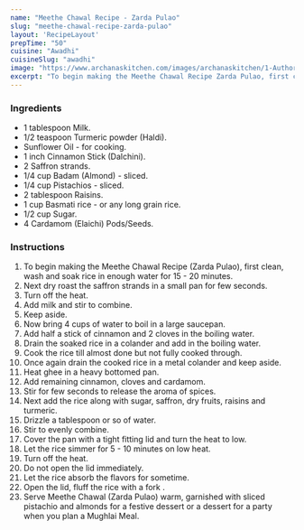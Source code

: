 ---
name: "Meethe Chawal Recipe - Zarda Pulao"
slug: "meethe-chawal-recipe-zarda-pulao"
layout: 'RecipeLayout'
prepTime: "50"
cuisine: "Awadhi"
cuisineSlug: "awadhi"
image: "https://www.archanaskitchen.com/images/archanaskitchen/1-Author/Hina_Gujral/Meethe_Chawal_Recipe_Zarda_Pulao.jpg"
excerpt: "To begin making the Meethe Chawal Recipe Zarda Pulao, first clean, wash and soak rice in enough water for 15 - 20 minutes"
---

### Ingredients

- 1 tablespoon Milk.
- 1/2 teaspoon Turmeric powder (Haldi).
- Sunflower Oil - for cooking.
- 1 inch Cinnamon Stick (Dalchini).
- 2 Saffron strands.
- 1/4 cup Badam (Almond) - sliced.
- 1/4 cup Pistachios - sliced.
- 2 tablespoon Raisins.
- 1 cup Basmati rice - or any long grain rice.
- 1/2 cup Sugar.
- 4 Cardamom (Elaichi) Pods/Seeds.

### Instructions

1. To begin making the Meethe Chawal Recipe (Zarda Pulao), first clean, wash and soak rice in enough water for 15 - 20 minutes.
1. Next dry roast the saffron strands in a small pan for few seconds.
1. Turn off the heat.
1. Add milk and stir to combine.
1. Keep aside.
1. Now bring 4 cups of water to boil in a large saucepan.
1. Add half a stick of cinnamon and 2 cloves in the boiling water.
1. Drain the soaked rice in a colander and add in the boiling water.
1. Cook the rice till almost done but not fully cooked through.
1. Once again drain the cooked rice in a metal colander and keep aside.
1. Heat ghee in a heavy bottomed pan.
1. Add remaining cinnamon, cloves and cardamom.
1. Stir for few seconds to release the aroma of spices.
1. Next add the rice along with sugar, saffron, dry fruits, raisins and turmeric.
1. Drizzle a tablespoon or so of water.
1. Stir to evenly combine.
1. Cover the pan with a tight fitting lid and turn the heat to low.
1. Let the rice simmer for 5 - 10 minutes on low heat.
1. Turn off the heat.
1. Do not open the lid immediately.
1. Let the rice absorb the flavors for sometime.
1. Open the lid, fluff the rice with a fork .
1. Serve Meethe Chawal (Zarda Pulao) warm, garnished with sliced pistachio and almonds for a festive dessert or a dessert for a party when you plan a Mughlai Meal.
